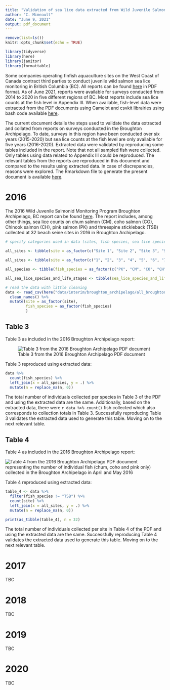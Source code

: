 ```yaml
---
title: "Validation of sea lice data extracted from Wild Juvenile Salmonid Monitoring Program reports only available as PDF documents:  Broughton Archipelago in British Columbia"
author: "C. Mimeault"
date: "June 9, 2021"
output: pdf_document
---
```


```r
remove(list=ls())
knitr::opts_chunk$set(echo = TRUE)
```

```r
library(tidyverse)
library(here)
library(janitor)
library(formattable)
```

Some companies operating finfish aquaculture sites on the West Coast of Canada contract third parties to conduct juvenile wild salmon sea lice monitoring in British Columbia (BC). All reports can be found [here](https://mowi.com/caw/sustainability/wild-salmonid-lice-monitoring/) in PDF format. As of June 2021, reports were available for surveys conducted from 2014 to 2020 in five different regions of BC. Most reports include sea lice counts at the fish level in Appendix III. When available, fish-level data were extracted from the PDF documents using Camelot and csvkit librairies using bash code available [here](https://github.com/caromimo/data-from-pdf/blob/main/Makefile).

The current document details the steps used to validate the data extracted and collated from reports on surveys conducted in the Broughton Archipelago. To date, surveys in this region have been conducted over six years (2015-2020) but sea lice counts at the fish level are only available for five years (2016-2020). Extracted data were validated by reproducing some tables included in the report. Note that not all sampled fish were collected. Only tables using data related to Appendix III could be reproduced. The relevant tables from the reports are reproduced in this document and  compared to the results using extracted data. In case of discrepancies, reasons were explored. The Rmarkdown file to generate the present document is available [here](https://github.com/caromimo/data-from-pdf/blob/main/scripts/validating_Quatsino_data.Rmd).

# 2016

The 2016 Wild Juvenile Salmonid Monitoring Program Broughton Archipelago, BC report can be found [here](https://corpsite.azureedge.net/corpsite/wp-content/uploads/sites/7/2019/08/broughton-wild-juvenile-salmonid-monitoring-2016.pdf). The report includes, among other things, sea lice counts on chum salmon (CM), coho salmon (CO), Chinook salmon (CH), pink salmon (PK) and threespine stickleback (TSB) collected at 32 beach seine sites in 2016 in Broughton Archipelago. 

```r
# specify categories used in data (sites, fish species, sea lice species and life stage)

all_sites <- tibble(site = as_factor(c("Site 1", "Site 2", "Site 3", "Site 4", "Site 5", "Site 6", "Site 7", "Site 8", "Site 9", "Site 10", "Site 11", "Site 12", "Site 13", "Site 14", "Site 15", "Site 16", "Site 17", "Site 18", "Site 19", "Site 20", "Site 21", "Site 22", "Site A", "Site B", "Site C", "Site D", "Site E", "Site F", "Site G", "Site H", "Site I", "Site J")))

all_sites <- tibble(site = as_factor(c("1", "2", "3", "4", "5", "6", "7", "8", "9", "10", "11", "12", "13", "14", "15", "16", "17", "18", "19", "20", "21", "22", "A", "B", "C", "D", "E", "F", "G", "H", "I", "J")))

all_species <- tibble(fish_species = as_factor(c("PK", "CM", "CO", "CH", "TSB")))

all_sea_lice_species_and_life_stages <- tibble(sea_lice_species_and_life_stages = as_factor(c("lep_co", "lep_c1", "lep_c2", "lep_c3", "lep_c4", "lep_pam", "lep_paf", "lep_am", "lep_af", "lep_total", "cal_co", "cal_c1", "cal_c2", "cal_c3", "cal_c4", "cal_pam", "cal_paf", "cal_am", "cal_af", "cal_total")))
```

```r
# read the data with little cleaning
data <- read_csv(here("data/interim/broughton_archipelago/all_broughton_archipelago_2016.csv")) %>% 
  clean_names() %>%
  mutate(site = as_factor(site),
         fish_species = as_factor(fish_species)
         )
```

\newpage

## Table 3

Table 3 as included in the 2016 Broughton Archipelago report: 

![Table 3 from the 2016 Broughton Archipelago PDF document](`r here("tables/Broughton_Archipelago_2016_Table_3.png")`)

Table 3 reproduced using extracted data:

```r
data %>%
  count(fish_species) %>% 
  left_join(x = all_species, y = .) %>% 
  mutate(n = replace_na(n, 0))
```



The total number of individuals collected per species in Table 3 of the PDF and using the extracted data are the same. Additionally, based on the extracted data, there were `r data %>% count()` fish collected which also corresponds to collection totals in Table 3. Successfully reproducing Table 3 validates the extracted data used to generate this table. Moving on to the next relevant table.
\newpage

## Table 4

Table 4 as included in the 2016 Broughton Archipelago report: 

![Table 4 from the 2016 Broughton Archipelago PDF document representing the number of individual fish (chum, coho and pink only) collected in the Broughton Archipelago in April and May 2016](`r here("tables/Broughton_Archipelago_2016_Table_4.png")`)
\newpage

Table 4 reproduced using extracted data:
```r
table_4 <- data %>% 
  filter(fish_species != "TSB") %>%
  count(site) %>% 
  left_join(x = all_sites, y = .) %>% 
  mutate(n = replace_na(n, 0))

print(as_tibble(table_4), n = 32)
```

The total number of individuals collected per site in Table 4 of the PDF and using the extracted data are the same. Successfully reproducing Table 4 validates the extracted data used to generate this table. Moving on to the next relevant table. 

<!-- ## Table 8 -->

<!-- Table 8 was reproduced using extracted data. To do so, first I filtered for chum salmon data, then I re-formated the data (using gather), then calculated numbers of sea lice for April, then for May. Finally, I brought the April and May data together. -->

<!-- ```{r chum reformat, include=FALSE} -->
<!-- chum_data <- data %>%  -->
<!--   filter(fish_species == "CM") %>% -->
<!--   select(-site, -fish_species, -length_mm, -weight_g) %>% -->
<!--   gather(sea_lice_species_and_life_stages, number_of_lice_observed, -sample_date) -->
<!-- ``` -->

<!-- ```{r chum april, include=FALSE} -->
<!-- chum_april <- chum_data %>% -->
<!--   filter(sample_date == "5-Apr-16") %>% -->
<!--   group_by(sea_lice_species_and_life_stages) %>% -->
<!--   summarize( -->
<!--     lice_counted_april = sum(number_of_lice_observed) -->
<!--   ) %>%  -->
<!--   left_join(x = all_sea_lice_species_and_life_stages, y = .) -->
<!-- ``` -->

<!-- ```{r chum may, include=FALSE} -->
<!-- chum_may <- chum_data %>% -->
<!--   filter(sample_date == "4-May-16") %>% -->
<!--   group_by(sea_lice_species_and_life_stages) %>% -->
<!--   summarize( -->
<!--     lice_counted_may = sum(number_of_lice_observed) -->
<!--   ) %>%  -->
<!--   left_join(x = all_sea_lice_species_and_life_stages, y = .) -->
<!-- ``` -->

<!-- ```{r chum join_tables, echo=FALSE} -->
<!-- inner_join(chum_april, chum_may) -->
<!-- ``` -->

<!-- Table 8 as included in the 2016 Quatsino report:  -->

<!-- ![Table 8 from the 2016 Quatsino PDF document](`r here("tables/Quatsino_2016_Table_8.png")`) -->

<!-- The number of sea lice per species and life stage in Table 8 of the PDF and using the extracted data are the same. Successfully reproducing Table 8 validates the extracted data used to generate this table. Moving on to the next relevant table. -->

<!-- ## Table 10 -->

<!-- Table 10 as included in the 2016 Quatsino report:  -->

<!-- ![Table 10 from the 2016 Quatsino PDF document](`r here("tables/Quatsino_2016_Table_10.png")`) -->

<!-- Table 10 was reproduced using extracted data. To do so, first I filtered for chum salmon data, then I re-formated the data (using gather), then calculated numbers of sea lice for April, then for May. Finally, I brought the April and May data together. -->

<!-- ```{r chinook and pink reformat, include=FALSE} -->
<!-- two_species <- c("CH", "PK") -->

<!-- chinook_and_pink_data <- data %>%  -->
<!--   filter(fish_species %in% two_species) %>% -->
<!--   select(-site, -fish_species, -length_mm, -weight_g) %>% -->
<!--   gather(sea_lice_species_and_life_stages, number_of_lice_observed, -sample_date) -->
<!-- ``` -->

<!-- ```{r chinook and pink april, include=FALSE} -->
<!-- chinook_and_pink_data_april <- chinook_and_pink_data %>% -->
<!--   filter(sample_date == "5-Apr-16") %>% -->
<!--   group_by(sea_lice_species_and_life_stages) %>% -->
<!--   summarize( -->
<!--     lice_counted_april = sum(number_of_lice_observed) -->
<!--   ) %>%  -->
<!--   left_join(x = all_sea_lice_species_and_life_stages, y = .) -->
<!-- ``` -->

<!-- ```{r chinook and pink may, include=FALSE} -->
<!-- chinook_and_pink_data_may <- chinook_and_pink_data %>% -->
<!--   filter(sample_date == "4-May-16") %>% -->
<!--   group_by(sea_lice_species_and_life_stages) %>% -->
<!--   summarize( -->
<!--     lice_counted_may = sum(number_of_lice_observed) -->
<!--   ) %>%  -->
<!--   left_join(x = all_sea_lice_species_and_life_stages, y = .) -->
<!-- ``` -->

<!-- ```{r chinook and pink join_tables, echo=FALSE} -->
<!-- inner_join(chinook_and_pink_data_april, chinook_and_pink_data_may) -->
<!-- ``` -->

<!-- The number of sea lice per species and life stage in Table 10 of the PDF and using the extracted data are the same. Successfully reproducing Table 10 validates the extracted data used to generate this table.  -->

<!-- ## 2016 conclusions -->

<!-- The data extracted from PDF were used to reproduce the following tables in the report:  -->

<!-- * Table 3: successfully reproduced indicating that related data validated -->
<!-- * Table 6: successfully reproduced indicating that related data validated -->
<!-- * Table 8: successfully reproduced indicating that related data validated -->
<!-- * Table 10: successfully reproduced indicating that related data validated -->

<!-- It is reasonable to conclude that the data extracted from the 2016 Quatsino report is representative of the data in the Appendix III of the report. -->

# 2017

TBC

# 2018

TBC

# 2019

TBC

# 2020

TBC